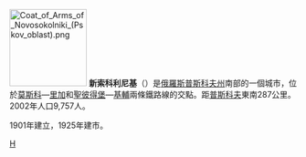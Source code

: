 {{coord|56|20|N|30|09|E|display=title}}
[[File:Coat_of_Arms_of_Novosokolniki_(Pskov_oblast).png|135px]]
'''新索科利尼基'''（{{lang|ru|Новосоко́льники}}）是[[俄羅斯|俄羅斯]][[普斯科夫州|普斯科夫州]]南部的一個城市，位於[[莫斯科|莫斯科]]—[[里加|里加]]和[[聖彼得堡|聖彼得堡]]—[[基輔|基輔]]兩條鐵路線的交點。距[[普斯科夫|普斯科夫]]東南287公里。2002年人口9,757人。

1901年建立，1925年建市。

{{普斯科夫州城市}}

[[Category:普斯科夫州城市|Н]]